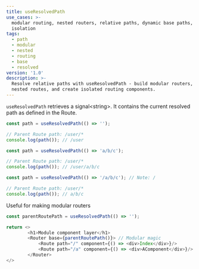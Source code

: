 ```yaml
---
title: useResolvedPath
use_cases: >-
  modular routing, nested routers, relative paths, dynamic base paths, component
  isolation
tags:
  - path
  - modular
  - nested
  - routing
  - base
  - resolved
version: '1.0'
description: >-
  Resolve relative paths with useResolvedPath - build modular routers, handle
  nested routes, and create isolated routing components.
---
```


`useResolvedPath` retrieves a signal\<string\>.
It contains the current resolved path as defined in the Route.

```js
const path = useResolvedPath(() => '');

// Parent Route path: /user/* 
console.log(path()); // /user

const path = useResolvedPath(() => 'a/b/c');

// Parent Route path: /user/* 
console.log(path()); // /user/a/b/c

const path = useResolvedPath(() => '/a/b/c'); // Note: /

// Parent Route path: /user/* 
console.log(path()); // a/b/c
```

Useful for making modular routers

```js
const parentRoutePath = useResolvedPath(() => '');

return <>
        <h1>Module component layer</h1>
        <Router base={parentRoutePath()}> // Modular magic
            <Route path="/" component={() => <div>Index</div>}/>
            <Route path="/a" component={() => <div>AComponent</div>}/>
        </Router>
</>
```
